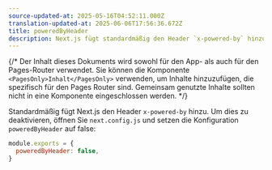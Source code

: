 ```yaml
---
source-updated-at: 2025-05-16T04:52:11.000Z
translation-updated-at: 2025-06-06T17:56:36.672Z
title: poweredByHeader
description: Next.js fügt standardmäßig den Header `x-powered-by` hinzu. Hier erfahren Sie, wie Sie dies deaktivieren können.
---
```


{/* Der Inhalt dieses Dokuments wird sowohl für den App- als auch für den Pages-Router verwendet. Sie können die Komponente `<PagesOnly>Inhalt</PagesOnly>` verwenden, um Inhalte hinzuzufügen, die spezifisch für den Pages Router sind. Gemeinsam genutzte Inhalte sollten nicht in eine Komponente eingeschlossen werden. */}

Standardmäßig fügt Next.js den Header `x-powered-by` hinzu. Um dies zu deaktivieren, öffnen Sie `next.config.js` und setzen die Konfiguration `poweredByHeader` auf false:

```js filename="next.config.js"
module.exports = {
  poweredByHeader: false,
}
```